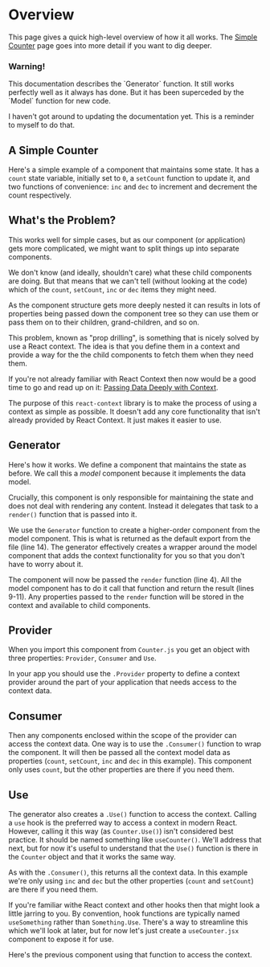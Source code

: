
# Overview

This page gives a quick high-level overview of how it all works.  The
[Simple Counter](simple-counter) page goes into more detail if you want
to dig deeper.

<div className="warning alert border">
  <h3>Warning!</h3>
  This documentation describes the `Generator` function.  It still works
  perfectly well as it always has done.  But it has been superceded by the
  `Model` function for new code.

  I haven't got around to updating the documentation yet.  This is a reminder
  to myself to do that.
</div>

## A Simple Counter

Here's a simple example of a component that maintains some state.  It
has a `count` state variable, initially set to `0`, a `setCount` function to
update it, and two functions of convenience: `inc` and `dec` to increment
and decrement the count respectively.

<Example
  Component={State}
  code={StateSrc}
  expand
/>

## What's the Problem?

This works well for simple cases, but as our component (or application) gets
more complicated, we might want to split things up into separate components.

We don't know (and ideally, shouldn't care) what these child components are
doing.  But that means that we can't tell (without looking at the code) which
of the `count`, `setCount`, `inc` or `dec` items they might need.

As the component structure gets more deeply nested it can results in lots of
properties being passed down the component tree so they can use them or pass
them on to their children, grand-children, and so on.

<Source
  code={PropDrillSrc}
  caption="Counter.js"
  highlightLines="13,14,19-24"
  expand
/>

This problem, known as "prop drilling", is something that is nicely solved by
use a React context.  The idea is that you define them in a context and provide
a way for the the child components to fetch them when they need them.

If you're not already familiar with React Context then now would be a good
time to go and read up on it:
[Passing Data Deeply with Context](https://react.dev/learn/passing-data-deeply-with-context).

The purpose of this `react-context` library is to make the process of using a
context as simple as possible.  It doesn't add any core functionality that
isn't already provided by React Context.  It just makes it easier to use.

## Generator

Here's how it works.  We define a component that maintains the state as
before.  We call this a *model* component because it implements the data
model.

Crucially, this component is only responsible for maintaining the
state and does not deal with rendering any content.  Instead it delegates
that task to a `render()` function that is passed into it.

We use the `Generator` function to create a higher-order component from the
model component.  This is what is returned as the default export from the
file (line 14).  The generator effectively creates a wrapper around the
model component that adds the context functionality for you so that you
don't have to worry about it.

The component will now be passed the `render` function (line 4).  All the
model component has to do it call that function and return the result
(lines 9-11).  Any properties passed to the `render` function will be stored
in the context and available to child components.

<Source
  code={CounterSrc}
  caption="Counter.js"
  highlightLines="2,4,9-11,14"
  expand
/>

## Provider

When you import this component from `Counter.js` you  get an object with
three properties: `Provider`, `Consumer` and `Use`.

In your app you should use the `.Provider` property to define a context
provider around the part of your application that needs access to the context
data.

<Source
  code={AppSrc}
  caption="App.jsx"
  highlightLines="7,10"
  expand
/>

## Consumer

Then any components enclosed within the scope of the provider can access
the context data.  One way is to use the `.Consumer()` function
to wrap the component.  It will then be passed all the context model data
as properties (`count`, `setCount`, `inc` and `dec` in this example).
This component only uses `count`, but the other properties are there if you
need them.

<div className="grid-1 gap-8">
  <Source
    code={CountSrc}
    caption="Count.jsx"
    highlightLines="9"
    expand
  />
</div>

## Use

The generator also creates a `.Use()` function to access the context.  Calling
a `use` hook is the preferred way to access a context in modern React.  However,
calling it this way (as `Counter.Use()`) isn't considered best practice.  It
should be named something like `useCounter()`.  We'll address that next, but
for now it's useful to understand that the `Use()` function is there in the
`Counter` object and that it works the same way.

As with the `.Consumer()`, this returns all the context data.  In this example
we're only using `inc` and `dec` but the other properties (`count` and
`setCount`) are there if you need them.

<Source
  code={ControlsSrc}
  caption="Controls.jsx"
  highlightLines="5"
  expand
/>

If you're familiar withe React context and other hooks then that might look a
little jarring to you. By convention, hook functions are typically named
`useSomething` rather than `Something.Use`.  There's a way to streamline this
which we'll look at later, but for now let's just create a `useCounter.jsx`
component to expose it for use.

<Source
  code={UseCounterSrc}
  caption="UseCounter.jsx"
  expand
/>

Here's the previous component using that function to access the context.

<Source
  code={Controls2Src}
  caption="Controls.jsx"
  highlightLines="2,5"
  expand
/>

